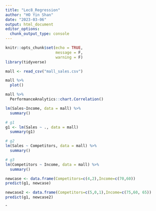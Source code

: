 ```yaml
---
title: "Lec8_Regression"
author: "HO Yin Shan"
date: "2023-03-06"
output: html_document
editor_options: 
  chunk_output_type: console
---
```


```r
knitr::opts_chunk$set(echo = TRUE,
                      message = F,
                      warning = F)
library(tidyverse)
```

```r
mall <- read_csv("mall_sales.csv")
```

```r
mall %>% 
  plot()
```

```r
mall %>% 
  PerformanceAnalytics::chart.Correlation()
```

```r
lm(Sales~Income, data = mall) %>% 
  summary()
```


```r
# g1
g1 <- lm(Sales ~ ., data = mall)
  summary(g1)

# g2
lm(Sales ~ Competitors, data = mall) %>% 
  summary()

# g3
lm(Competitors ~ Income, data = mall) %>% 
  summary()

```


```r
newcase <- data.frame(Competitors=c(4,2),Income=c(70,60))
predict(g1, newcase)

newcase2 <- data.frame(Competitors=c(5,0,1),Income=c(75,60, 65))
predict(g1, newcase2)
```

ˆ
